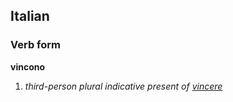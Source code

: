 ==Italian==
===Verb form===
'''vincono'''

# ''third-person plural indicative present of [[vincere]]''